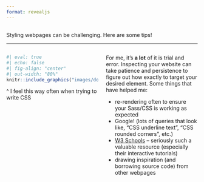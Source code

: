 ```yaml
---
format: revealjs
---
```


##  {#challenging data-menu-title="Styling webpages is challenging"}

[Styling webpages can be challenging. Here are some tips!]{.slide-title-smallest}

<hr>

:::: {.columns}

::: {.column width="50%"}

```r
#| eval: true 
#| echo: false
#| fig-align: "center"
#| out-width: "80%" 
knitr::include_graphics("images/dont-know.gif")
```

::: {.smaller-caption-text .center-text}
^ I feel this way often when trying to write CSS
:::
:::

::: {.column width="50%"}
::: {.body-text}
For me, it's **a lot** of it is trial and error. Inspecting your website can take patience and persistence to figure out how exactly to target your desired element. Some things that have helped me:

::: incremental
- re-rendering often to ensure your Sass/CSS is working as expected
- Google! (lots of queries that look like, "CSS underline text", "CSS rounded corners", etc.)
- [W3 Schools](https://www.w3schools.com/css/default.asp) -- seriously such a valuable resource (especially their interactive tutorials)
- drawing inspiration (and borrowing source code) from other webpages
:::
:::
:::

::::


